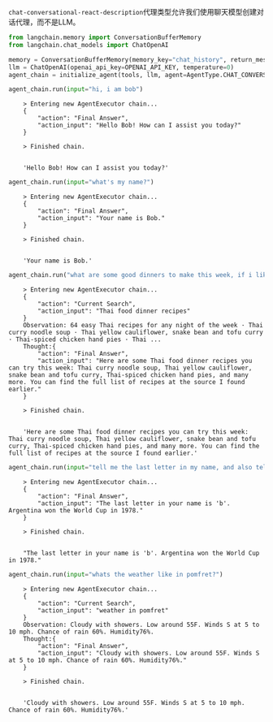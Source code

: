 `chat-conversational-react-description`代理类型允许我们使用聊天模型创建对话代理，而不是LLM。

```python
from langchain.memory import ConversationBufferMemory
from langchain.chat_models import ChatOpenAI

memory = ConversationBufferMemory(memory_key="chat_history", return_messages=True)
llm = ChatOpenAI(openai_api_key=OPENAI_API_KEY, temperature=0)
agent_chain = initialize_agent(tools, llm, agent=AgentType.CHAT_CONVERSATIONAL_REACT_DESCRIPTION, verbose=True, memory=memory)
```


```python
agent_chain.run(input="hi, i am bob")
```

<CodeOutputBlock lang="python">

```
    > Entering new AgentExecutor chain...
    {
        "action": "Final Answer",
        "action_input": "Hello Bob! How can I assist you today?"
    }
    
    > Finished chain.


    'Hello Bob! How can I assist you today?'
```

</CodeOutputBlock>


```python
agent_chain.run(input="what's my name?")
```

<CodeOutputBlock lang="python">

```
    > Entering new AgentExecutor chain...
    {
        "action": "Final Answer",
        "action_input": "Your name is Bob."
    }
    
    > Finished chain.


    'Your name is Bob.'
```

</CodeOutputBlock>


```python
agent_chain.run("what are some good dinners to make this week, if i like thai food?")
```

<CodeOutputBlock lang="python">

```
    > Entering new AgentExecutor chain...
    {
        "action": "Current Search",
        "action_input": "Thai food dinner recipes"
    }
    Observation: 64 easy Thai recipes for any night of the week · Thai curry noodle soup · Thai yellow cauliflower, snake bean and tofu curry · Thai-spiced chicken hand pies · Thai ...
    Thought:{
        "action": "Final Answer",
        "action_input": "Here are some Thai food dinner recipes you can try this week: Thai curry noodle soup, Thai yellow cauliflower, snake bean and tofu curry, Thai-spiced chicken hand pies, and many more. You can find the full list of recipes at the source I found earlier."
    }
    
    > Finished chain.


    'Here are some Thai food dinner recipes you can try this week: Thai curry noodle soup, Thai yellow cauliflower, snake bean and tofu curry, Thai-spiced chicken hand pies, and many more. You can find the full list of recipes at the source I found earlier.'
```

</CodeOutputBlock>


```python
agent_chain.run(input="tell me the last letter in my name, and also tell me who won the world cup in 1978?")
```

<CodeOutputBlock lang="python">

```
    > Entering new AgentExecutor chain...
    {
        "action": "Final Answer",
        "action_input": "The last letter in your name is 'b'. Argentina won the World Cup in 1978."
    }
    
    > Finished chain.


    "The last letter in your name is 'b'. Argentina won the World Cup in 1978."
```

</CodeOutputBlock>


```python
agent_chain.run(input="whats the weather like in pomfret?")
```

<CodeOutputBlock lang="python">

```
    > Entering new AgentExecutor chain...
    {
        "action": "Current Search",
        "action_input": "weather in pomfret"
    }
    Observation: Cloudy with showers. Low around 55F. Winds S at 5 to 10 mph. Chance of rain 60%. Humidity76%.
    Thought:{
        "action": "Final Answer",
        "action_input": "Cloudy with showers. Low around 55F. Winds S at 5 to 10 mph. Chance of rain 60%. Humidity76%."
    }
    
    > Finished chain.


    'Cloudy with showers. Low around 55F. Winds S at 5 to 10 mph. Chance of rain 60%. Humidity76%.'
```

</CodeOutputBlock>
